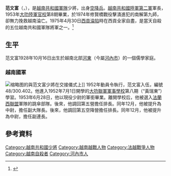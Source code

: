 {{Infobox officeholder
| name = 范文富<br>Phạm Văn Phú
| image = General Phạm Văn Phú.jpg
| caption = 范文富少將
| 国籍 = {{RVN}}
| blank1 = 军籍号码
| data1 = 48/300.402
}}

'''范文富'''（{{lang-vi|Phạm Văn Phú}}，{{bd|1928年|10月16日|1975年|4月30日|catIdx=Phạm}}），是[[越南共和國軍|越南共和國軍隊]]少將，出身[[越南共和國空降師|空降兵]]。[[越南共和國陸軍|越南共和國陸軍]][[越南共和國第2軍|第二軍]]軍長，1953年[[大叻國家軍事學校|大叻陸軍官校]]第8期畢業，於1974年修賢橋戰役擊潰進犯的南解第九師，卻無力挽救越南淪亡。1975年4月30日[[西貢淪陷|西貢淪陷]]時在西貢全家自盡，是當天自殺的五位越南共和國軍隊將軍之一。<ref>{{Cite book|title=Lược sử Quân Lực Việt Nam Cộng Hòa|last=Ngọc Thống Trần|publisher=Hương Quê|year=2011|isbn=9780985218201|last2=Đắc Huân Hồ|last3=Đình Thụy Lê|editor-last=Ngọc Thống Trần|language=vi}}</ref>

== 生平 ==
范文富1928年10月16日出生於越南北部[[河東郡_(越南)|河東]]（今屬[[河內市|河內市]]）的一個儒學家庭。

=== 越南國軍 ===
[[File:Camp_Eagle_turnover_ceremony,_1_February_1972.jpg|缩略图]]的{{Link-en|小約翰·吉萊斯皮·希爾|John G. Hill Jr.}}與范文富少將在{{Link-en|老鷹基地 (越南)|Camp Eagle (Vietnam)|老鷹基地}}交接儀式上]]
1952年動員令執行，范文富入伍，編號48/300.402。他進入1952年7月1日開學的[[大叻國家軍事學校|大叻聯軍軍事學校]]第八期（“黃瑞東”）學習。1953年6月28日，他以現役少尉的軍銜畢業。離開學校后，他被選入[[法蘭西聯盟|法蘭西聯盟]]軍隊的跳傘部隊。後來，他調回第五營擔任排長。同年12月，他被提升為中尉，擔任副大隊長。後來，他調回第五空降營擔任排長。同年12月，他被提升為中尉，擔任副連長。

== 參考資料 ==
<references />
{{越南共和國少將}}
{{越南共和國軍}}
{{DEFAULTSORT:Phạm}}
[[Category:越南共和國少將|Category:越南共和國少將]]
[[Category:越南越戰人物|Category:越南越戰人物]]
[[Category:法越戰爭人物|Category:法越戰爭人物]]
[[Category:越南自殺者|Category:越南自殺者]]
[[Category:河內市人|Category:河內市人]]